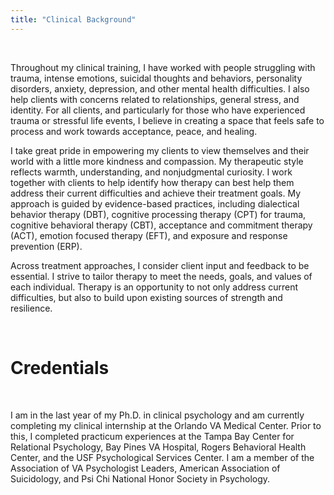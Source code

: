 ```yaml
---
title: "Clinical Background"
---
```


<br>

Throughout my clinical training, I have worked with people struggling with trauma, intense emotions, suicidal thoughts and behaviors, personality disorders, anxiety, depression, and other mental health difficulties. I also help clients with concerns related to relationships, general stress, and identity. For all clients, and particularly for those who have experienced trauma or stressful life events, I believe in creating a space that feels safe to process and work towards acceptance, peace, and healing.

I take great pride in empowering my clients to view themselves and their world with a little more kindness and compassion. My therapeutic style reflects warmth, understanding, and nonjudgmental curiosity. I work together with clients to help identify how therapy can best help them address their current difficulties and achieve their treatment goals. My approach is guided by evidence-based practices, including dialectical behavior therapy (DBT), cognitive processing therapy (CPT) for trauma, cognitive behavioral therapy (CBT), acceptance and commitment therapy (ACT), emotion focused therapy (EFT), and exposure and response prevention (ERP).

Across treatment approaches, I consider client input and feedback to be essential. I strive to tailor therapy to meet the needs, goals, and values of each individual. Therapy is an opportunity to not only address current difficulties, but also to build upon existing sources of strength and resilience. 

<br>

# Credentials

<br>

I am in the last year of my Ph.D. in clinical psychology and am currently completing my clinical internship at the Orlando VA Medical Center. Prior to this, I completed practicum experiences at the Tampa Bay Center for Relational Psychology, Bay Pines VA Hospital, Rogers Behavioral Health Center, and the USF Psychological Services Center. I am a member of the Association of VA Psychologist Leaders, American Association of Suicidology, and Psi Chi National Honor Society in Psychology. 
